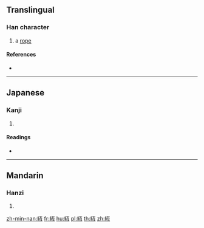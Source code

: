 {{character info/new}}
==Translingual==

===Han character===
{{Han char|rn=120|rad=糸|as=06|sn=12|four=|canj=VFMBM}}

# a [[rope]]

====References====
* {{Han ref|kx=0922.150|dkj=27416|dj=1357.050|hdz=53392.050|uh=7D5A|ud=32090}}

----

==Japanese==

===Kanji===
{{ja-kanji|grade=|rs=糸06}}

# {{defn|lang=ja|sort=糸06}}

====Readings====
* {{ja-readings|on=[[こう]] (kō)|kun=|nanori=}}

----

==Mandarin==

===Hanzi===
{{cmn-hanzi|pin=[[gēng]] ([[geng1]])|wg=keng<sup>1</sup>}}

# {{defn|lang=cmn|sort=糸06}}

[[zh-min-nan:絚]]
[[fr:絚]]
[[hu:絚]]
[[pl:絚]]
[[th:絚]]
[[zh:絚]]